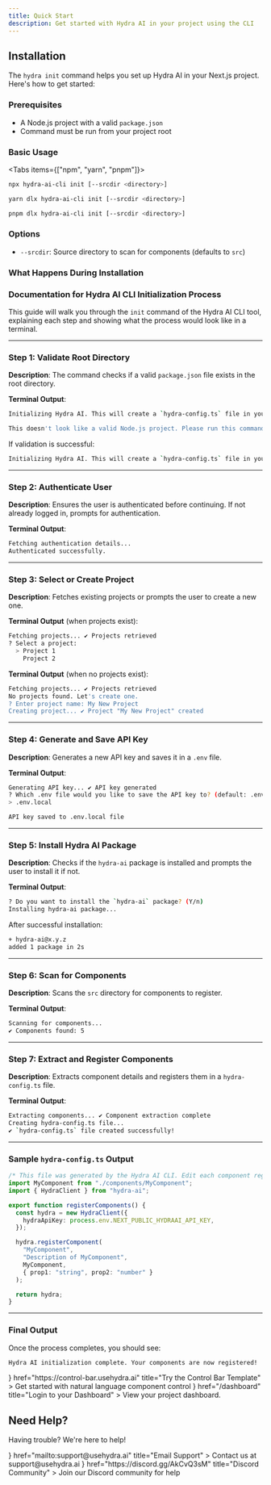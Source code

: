 ```yaml
---
title: Quick Start
description: Get started with Hydra AI in your project using the CLI
---
```



## Installation

The `hydra init` command helps you set up Hydra AI in your Next.js project. Here's how to get started:

### Prerequisites

- A Node.js project with a valid `package.json`
- Command must be run from your project root

### Basic Usage

<Tabs items={["npm", "yarn", "pnpm"]}>

```bash tab="npm"
npx hydra-ai-cli init [--srcdir <directory>]
```

```bash tab="yarn"
yarn dlx hydra-ai-cli init [--srcdir <directory>]
```

```bash tab="pnpm"
pnpm dlx hydra-ai-cli init [--srcdir <directory>]
```

</Tabs>

### Options

- `--srcdir`: Source directory to scan for components (defaults to `src`)

### What Happens During Installation

### Documentation for Hydra AI CLI Initialization Process

This guide will walk you through the `init` command of the Hydra AI CLI tool, explaining each step and showing what the process would look like in a terminal.

---

### Step 1: Validate Root Directory

**Description**: The command checks if a valid `package.json` file exists in the root directory.

**Terminal Output**:

```bash title="Terminal Output - Root Directory Validation"
Initializing Hydra AI. This will create a `hydra-config.ts` file in your project, with initial component registrations.

This doesn't look like a valid Node.js project. Please run this command from the root of your project, where the `package.json` file is located.
```

If validation is successful:

```bash title="Terminal Output - Validation Success"
Initializing Hydra AI. This will create a `hydra-config.ts` file in your project, with initial component registrations.
```

---

### Step 2: Authenticate User

**Description**: Ensures the user is authenticated before continuing. If not already logged in, prompts for authentication.

**Terminal Output**:

```bash title="Terminal Output - Authenticate User"
Fetching authentication details...
Authenticated successfully.
```

---

### Step 3: Select or Create Project

**Description**: Fetches existing projects or prompts the user to create a new one.

**Terminal Output** (when projects exist):

```bash title="Terminal Output - Select or Create Project"
Fetching projects... ✔ Projects retrieved
? Select a project:
  > Project 1
    Project 2
```

**Terminal Output** (when no projects exist):

```bash title="Terminal Output - No Projects Found"
Fetching projects... ✔ Projects retrieved
No projects found. Let's create one.
? Enter project name: My New Project
Creating project... ✔ Project "My New Project" created
```

---

### Step 4: Generate and Save API Key

**Description**: Generates a new API key and saves it in a `.env` file.

**Terminal Output**:

```bash title="Terminal Output - Generate and Save API Key"
Generating API key... ✔ API key generated
? Which .env file would you like to save the API key to? (default: .env.local)
> .env.local

API key saved to .env.local file
```

---

### Step 5: Install Hydra AI Package

**Description**: Checks if the `hydra-ai` package is installed and prompts the user to install it if not.

**Terminal Output**:

```bash title="Terminal Output - Install Hydra AI Package"
? Do you want to install the `hydra-ai` package? (Y/n)
Installing hydra-ai package...
```

After successful installation:

```bash title="Terminal Output - Install Hydra AI Package"
+ hydra-ai@x.y.z
added 1 package in 2s
```

---

### Step 6: Scan for Components

**Description**: Scans the `src` directory for components to register.

**Terminal Output**:

```bash title="Terminal Output - Scan for Components"
Scanning for components...
✔ Components found: 5
```

---

### Step 7: Extract and Register Components

**Description**: Extracts component details and registers them in a `hydra-config.ts` file.

**Terminal Output**:

```bash title="Terminal Output - Extract and Register Components"
Extracting components... ✔ Component extraction complete
Creating hydra-config.ts file...
✔ `hydra-config.ts` file created successfully!
```

---

### Sample `hydra-config.ts` Output

```typescript title="src/hydra-config.ts"
/* This file was generated by the Hydra AI CLI. Edit each component registration as needed. */
import MyComponent from "./components/MyComponent";
import { HydraClient } from "hydra-ai";

export function registerComponents() {
  const hydra = new HydraClient({
    hydraApiKey: process.env.NEXT_PUBLIC_HYDRAAI_API_KEY,
  });

  hydra.registerComponent(
    "MyComponent",
    "Description of MyComponent",
    MyComponent,
    { prop1: "string", prop2: "number" }
  );

  return hydra;
}
```

---

### Final Output

Once the process completes, you should see:

```bash title="Terminal Output - Final Output"
Hydra AI initialization complete. Your components are now registered!
```


<Cards>
  <Card
    icon={<NavigationIcon />}
    href="https://control-bar.usehydra.ai"
    title="Try the Control Bar Template"
  >
    Get started with natural language component control
  </Card>
  <Card
    icon={<LayoutDashboardIcon />}
    href="/dashboard"
    title="Login to your Dashboard"
  >
    View your project dashboard.
  </Card>
</Cards>

## Need Help?

Having trouble? We're here to help!


<Cards>
  <Card
    icon={<MailIcon />}
    href="mailto:support@usehydra.ai"
    title="Email Support"
  >
    Contact us at support@usehydra.ai
  </Card>
  <Card
    icon={<MessageCircleIcon />}
    href="https://discord.gg/AkCvQ3sM"
    title="Discord Community"
  >
    Join our Discord community for help
  </Card>
</Cards>
